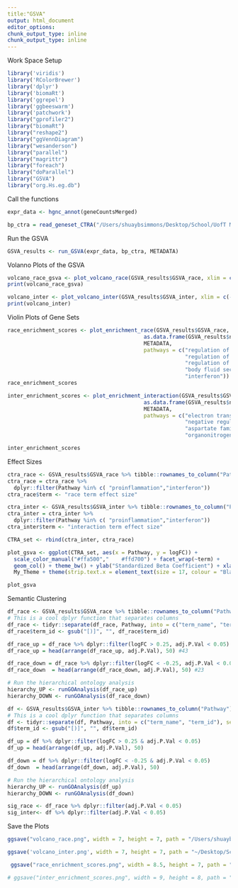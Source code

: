 ```yaml
---
title:"GSVA"
output: html_document
editor_options: 
chunk_output_type: inline
chunk_output_type: inline
---
```


######################## Work Space Setup
```r

library('viridis')
library('RColorBrewer')
library('dplyr')
library('biomaRt')
library('ggrepel')
library('ggbeeswarm')
library('patchwork')
library("gprofiler2")
library("biomaRt")
library("reshape2")
library("ggVennDiagram")
library("wesanderson")
library("parallel")
library("magrittr")
library("foreach")
library("doParallel")
library("GSVA")
library("org.Hs.eg.db")

```



######################## Call the functions
```r

expr_data <- hgnc_annot(geneCountsMerged)

```

```r

bp_ctra = read_geneset_CTRA("/Users/shuaybsimmons/Desktop/School/UofT MSc Medical Science/Research/Thesis Research/Data Frames/Ontology df/GO_Biological_Process_2021.txt")

```



######################## Run the GSVA 
```r

GSVA_results <- run_GSVA(expr_data, bp_ctra, METADATA)

```



######################## Volanno Plots of the GSVA
```r

volcano_race_gsva <- plot_volcano_race(GSVA_results$GSVA_race, xlim = c(-5, 5), ylim = c(0, 18))
print(volcano_race_gsva)

```

```r

volcano_inter <- plot_volcano_inter(GSVA_results$GSVA_inter, xlim = c(-0.6, 0.6), ylim = c(0, 11))
print(volcano_inter)

```


######################## Violin Plots of Gene Sets
```r

race_enrichment_scores <- plot_enrichment_race(GSVA_results$GSVA_race, 
                                           as.data.frame(GSVA_results$normalized_scores), 
                                           METADATA, 
                                           pathways = c("regulation of neuronal synaptic plasticity (GO:0048168)",
                                                        "regulation of postsynaptic neurotransmitter receptor activity (GO:0098962)",
                                                        "regulation of hydrogen peroxide-induced cell death (GO:1903205)",
                                                        "body fluid secretion (GO:0007589)",
                                                        "interferon"))
race_enrichment_scores

```

```r

inter_enrichment_scores <- plot_enrichment_interaction(GSVA_results$GSVA_inter, 
                                           as.data.frame(GSVA_results$normalized_scores), 
                                           METADATA, 
                                           pathways = c("electron transport chain (GO:0022900)",
                                                        "negative regulation of osteoclast differentiation (GO:0045671)",
                                                        "aspartate family amino acid catabolic process (GO:0009068)",
                                                        "organonitrogen compound biosynthetic process (GO:1901566)"))

inter_enrichment_scores

```



######################## Effect Sizes 
```r

ctra_race <- GSVA_results$GSVA_race %>% tibble::rownames_to_column("Pathway")
ctra_race = ctra_race %>% 
  dplyr::filter(Pathway %in% c( "proinflammation","interferon")) 
ctra_race$term <- "race term effect size"

ctra_inter <- GSVA_results$GSVA_inter %>% tibble::rownames_to_column("Pathway")
ctra_inter = ctra_inter %>% 
  dplyr::filter(Pathway %in% c( "proinflammation","interferon")) 
ctra_inter$term <- "interaction term effect size"

CTRA_set <- rbind(ctra_inter, ctra_race)

plot_gsva <- ggplot(CTRA_set, aes(x = Pathway, y = logFC)) +  
  scale_color_manual("#ffa500","	#ffd700") + facet_wrap(~term) +
  geom_col() + theme_bw() + ylab("Standardized Beta Coefficient") + xlab("CTRA term") +
  My_Theme + theme(strip.text.x = element_text(size = 17, colour = "Black"))

plot_gsva


```



####################### Semantic Clustering
```r

df_race <- GSVA_results$GSVA_race %>% tibble::rownames_to_column("Pathway") 
# This is a cool dplyr function that separates columns
df_race <- tidyr::separate(df_race, Pathway, into = c("term_name", "term_id"), sep = " \\(")
df_race$term_id <- gsub("[)]", "", df_race$term_id)

df_race_up = df_race %>% dplyr::filter(logFC > 0.25, adj.P.Val < 0.05) 
df_race_up = head(arrange(df_race_up, adj.P.Val), 50) #43

df_race_down = df_race %>% dplyr::filter(logFC < -0.25, adj.P.Val < 0.05) 
df_race_down  = head(arrange(df_race_down, adj.P.Val), 50) #23

# Run the hierarchical ontology analysis
hierarchy_UP <- runGOAnalysis(df_race_up)
hierarchy_DOWN <- runGOAnalysis(df_race_down)

```

```r

df <- GSVA_results$GSVA_inter %>% tibble::rownames_to_column("Pathway") 
# This is a cool dplyr function that separates columns
df <- tidyr::separate(df, Pathway, into = c("term_name", "term_id"), sep = " \\(")
df$term_id <- gsub("[)]", "", df$term_id)

df_up = df %>% dplyr::filter(logFC > 0.25 & adj.P.Val < 0.05) 
df_up = head(arrange(df_up, adj.P.Val), 50)

df_down = df %>% dplyr::filter(logFC < -0.25 & adj.P.Val < 0.05) 
df_down  = head(arrange(df_down, adj.P.Val), 50)

# Run the hierarchical ontology analysis
hierarchy_UP <- runGOAnalysis(df_up)
hierarchy_DOWN <- runGOAnalysis(df_down)

```

```r

sig_race <- df_race %>% dplyr::filter(adj.P.Val < 0.05)
sig_inter<- df %>% dplyr::filter(adj.P.Val < 0.05)

```



######################## Save the Plots
```r

ggsave("volcano_race.png", width = 7, height = 7, path = "/Users/shuaybsimmons/Desktop/School/UofT MSc Medical Science/Research/Thesis Research/Plots/Race")

ggsave('volcano_inter.png', width = 7, height = 7, path = "~/Desktop/School/UofT MSc Medical Science/Research/Thesis Research/Plots/Interaction/Mega-Analysis")

 ggsave("race_enrichment_scores.png", width = 8.5, height = 7, path = "/Users/shuaybsimmons/Desktop/School/UofT MSc Medical Science/Research/Thesis Research/Plots/Race")

# ggsave("inter_enrichment_scores.png", width = 9, height = 8, path = "/Users/shuaybsimmons/Desktop/School/UofT MSc Medical Science/Research/Thesis Research/Plots/Interaction")

```


